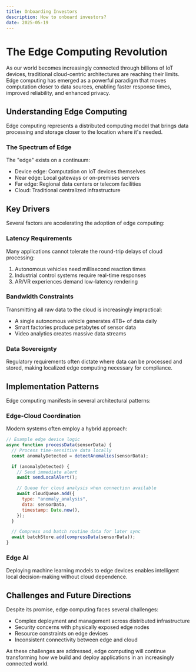 ```yaml
---
title: Onboarding Investors
description: How to onboard investors?
date: 2025-05-19
---
```

# The Edge Computing Revolution

As our world becomes increasingly connected through billions of IoT devices, traditional cloud-centric architectures are reaching their limits. Edge computing has emerged as a powerful paradigm that moves computation closer to data sources, enabling faster response times, improved reliability, and enhanced privacy.

## Understanding Edge Computing

Edge computing represents a distributed computing model that brings data processing and storage closer to the location where it's needed.

### The Spectrum of Edge

The "edge" exists on a continuum:

- Device edge: Computation on IoT devices themselves
- Near edge: Local gateways or on-premises servers
- Far edge: Regional data centers or telecom facilities
- Cloud: Traditional centralized infrastructure

## Key Drivers

Several factors are accelerating the adoption of edge computing:

### Latency Requirements

Many applications cannot tolerate the round-trip delays of cloud processing:

1. Autonomous vehicles need millisecond reaction times
2. Industrial control systems require real-time responses
3. AR/VR experiences demand low-latency rendering

### Bandwidth Constraints

Transmitting all raw data to the cloud is increasingly impractical:

- A single autonomous vehicle generates 4TB+ of data daily
- Smart factories produce petabytes of sensor data
- Video analytics creates massive data streams

### Data Sovereignty

Regulatory requirements often dictate where data can be processed and stored, making localized edge computing necessary for compliance.

## Implementation Patterns

Edge computing manifests in several architectural patterns:

### Edge-Cloud Coordination

Modern systems often employ a hybrid approach:

```javascript
// Example edge device logic
async function processData(sensorData) {
  // Process time-sensitive data locally
  const anomalyDetected = detectAnomalies(sensorData);

  if (anomalyDetected) {
    // Send immediate alert
    await sendLocalAlert();

    // Queue for cloud analysis when connection available
    await cloudQueue.add({
      type: "anomaly_analysis",
      data: sensorData,
      timestamp: Date.now(),
    });
  }

  // Compress and batch routine data for later sync
  await batchStore.add(compressData(sensorData));
}
```

### Edge AI

Deploying machine learning models to edge devices enables intelligent local decision-making without cloud dependence.

## Challenges and Future Directions

Despite its promise, edge computing faces several challenges:

- Complex deployment and management across distributed infrastructure
- Security concerns with physically exposed edge nodes
- Resource constraints on edge devices
- Inconsistent connectivity between edge and cloud

As these challenges are addressed, edge computing will continue transforming how we build and deploy applications in an increasingly connected world.

<Cards>
  <Card title="Edge Computing Architectures" href="/docs/edge-architectures" />
  <Card title="IoT and Edge Integration" href="/docs/iot-edge" />
</Cards>